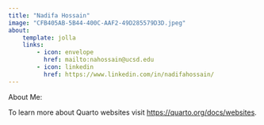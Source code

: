 ```yaml
---
title: "Nadifa Hossain"
image: "CFB405AB-5B44-400C-AAF2-49D285579D3D.jpeg"
about:
    template: jolla
    links:
        - icon: envelope
          href: mailto:nahossain@ucsd.edu
        - icon: linkedin
          href: https://www.linkedin.com/in/nadifahossain/
---
```


About Me:

To learn more about Quarto websites visit <https://quarto.org/docs/websites>.
